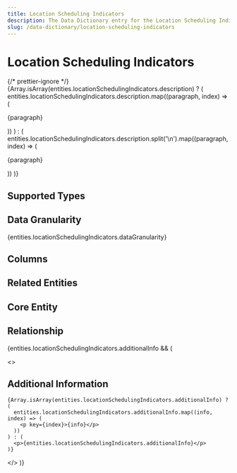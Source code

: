 ```yaml
---
title: Location Scheduling Indicators
description: The Data Dictionary entry for the Location Scheduling Indicators entity
slug: /data-dictionary/location-scheduling-indicators
---
```



# Location Scheduling Indicators

{/* prettier-ignore */}
{Array.isArray(entities.locationSchedulingIndicators.description) ? (
  entities.locationSchedulingIndicators.description.map((paragraph, index) => (
    <p key={index}>{paragraph}</p>
))
) : (
entities.locationSchedulingIndicators.description.split('\n').map((paragraph, index) => (

<p key={index}>{paragraph}</p>
)) )}

## Supported Types

<SupportedTypesTable supportedTypes={entities.locationSchedulingIndicators.supportedTypes} />

## Data Granularity

{entities.locationSchedulingIndicators.dataGranularity}

## Columns

<ColumnsTable columns={entities.locationSchedulingIndicators.columns} />

## Related Entities

<RelatedEntitiesList relatedEntities={entities.locationSchedulingIndicators.relatedEntities} />

## Core Entity

<CoreEntityTable coreEntities={entities.locationSchedulingIndicators.coreEntity} />

## Relationship

<RelationshipTable
  relationship={entities.locationSchedulingIndicators.relationship}
  simple={true}
/>

{entities.locationSchedulingIndicators.additionalInfo && (

  <>
    <h2>Additional Information</h2>

    {Array.isArray(entities.locationSchedulingIndicators.additionalInfo) ? (
      entities.locationSchedulingIndicators.additionalInfo.map((info, index) => (
        <p key={index}>{info}</p>
      ))
    ) : (
      <p>{entities.locationSchedulingIndicators.additionalInfo}</p>
    )}

  </>
)}
